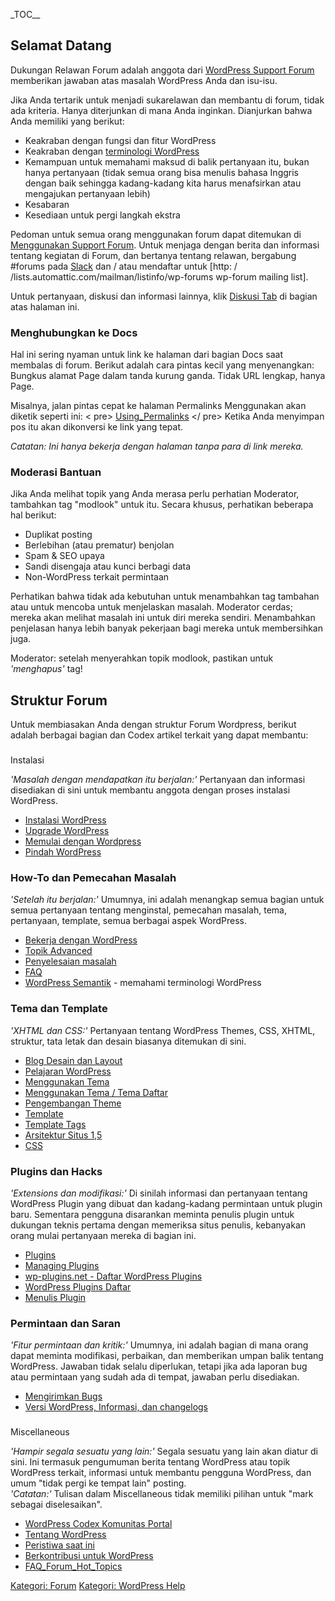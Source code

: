 _TOC__
== Selamat Datang ==

Dukungan Relawan Forum adalah anggota dari [http://wordpress.org/support/ WordPress Support Forum] memberikan jawaban atas masalah WordPress Anda dan isu-isu.

Jika Anda tertarik untuk menjadi sukarelawan dan membantu di forum, tidak ada kriteria. Hanya diterjunkan di mana Anda inginkan. Dianjurkan bahwa Anda memiliki yang berikut:

* Keakraban dengan fungsi dan fitur WordPress
* Keakraban dengan [[WordPress Semantik | terminologi WordPress]]
* Kemampuan untuk memahami maksud di balik pertanyaan itu, bukan hanya pertanyaan (tidak semua orang bisa menulis bahasa Inggris dengan baik sehingga kadang-kadang kita harus menafsirkan atau mengajukan pertanyaan lebih)
* Kesabaran
* Kesediaan untuk pergi langkah ekstra

Pedoman untuk semua orang menggunakan forum dapat ditemukan di [[Menggunakan Support Forum]]. Untuk menjaga dengan berita dan informasi tentang kegiatan di Forum, dan bertanya tentang relawan, bergabung #forums pada [https://make.wordpress.org/chat/ Slack] dan / atau mendaftar untuk [http: / /lists.automattic.com/mailman/listinfo/wp-forums wp-forum mailing list].

Untuk pertanyaan, diskusi dan informasi lainnya, klik [[Bicara: Support_Forum_Volunteers | Diskusi Tab]] di bagian atas halaman ini.

=== Menghubungkan ke Docs ===
Hal ini sering nyaman untuk link ke halaman dari bagian Docs saat membalas di forum. Berikut adalah cara pintas kecil yang menyenangkan: Bungkus alamat Page dalam tanda kurung ganda. Tidak URL lengkap, hanya Page.

Misalnya, jalan pintas cepat ke halaman Permalinks Menggunakan akan diketik seperti ini:
< pre> [[Using_Permalinks]] </ pre>
Ketika Anda menyimpan pos itu akan dikonversi ke link yang tepat.

'' Catatan: Ini hanya bekerja dengan halaman tanpa para di link mereka. ''

=== Moderasi Bantuan ===
Jika Anda melihat topik yang Anda merasa perlu perhatian Moderator, tambahkan tag "modlook" untuk itu. Secara khusus, perhatikan beberapa hal berikut:
* Duplikat posting
* Berlebihan (atau prematur) benjolan
* Spam & SEO upaya
* Sandi disengaja atau kunci berbagi data
* Non-WordPress terkait permintaan

Perhatikan bahwa tidak ada kebutuhan untuk menambahkan tag tambahan atau untuk mencoba untuk menjelaskan masalah. Moderator cerdas; mereka akan melihat masalah ini untuk diri mereka sendiri. Menambahkan penjelasan hanya lebih banyak pekerjaan bagi mereka untuk membersihkan juga.

Moderator: setelah menyerahkan topik modlook, pastikan untuk '' 'menghapus' '' tag!

== Struktur Forum ==

Untuk membiasakan Anda dengan struktur Forum Wordpress, berikut adalah berbagai bagian dan Codex artikel terkait yang dapat membantu:

=== === Instalasi

'' 'Masalah dengan mendapatkan itu berjalan:' '' Pertanyaan dan informasi disediakan di sini untuk membantu anggota dengan proses instalasi WordPress.

* [[Instalasi WordPress]]
* [[Upgrade WordPress]]
* [[Memulai dengan Wordpress]]
* [[Pindah WordPress]]

=== How-To dan Pemecahan Masalah ===

'' 'Setelah itu berjalan:' '' Umumnya, ini adalah menangkap semua bagian untuk semua pertanyaan tentang menginstal, pemecahan masalah, tema, pertanyaan, template, semua berbagai aspek WordPress.

* [[Bekerja dengan WordPress]]
* [[Topik Advanced]]
* [[Penyelesaian masalah]]
* [[FAQ]]
* [[WordPress Semantik]] - memahami terminologi WordPress

=== Tema dan Template ===

'' 'XHTML dan CSS:' '' Pertanyaan tentang WordPress Themes, CSS, XHTML, struktur, tata letak dan desain biasanya ditemukan di sini.

* [[Blog Desain dan Layout]]
* [[Pelajaran WordPress]]
* [[Menggunakan Tema]]
* [[Menggunakan Tema / Tema Daftar]]
* [[Pengembangan Theme]]
* [[Template]]
* [[Template Tags]]
* [[Arsitektur Situs 1,5]]
* [[CSS]]

=== Plugins dan Hacks ===

'' 'Extensions dan modifikasi:' '' Di sinilah informasi dan pertanyaan tentang WordPress Plugin yang dibuat dan kadang-kadang permintaan untuk plugin baru. Sementara pengguna disarankan meminta penulis plugin untuk dukungan teknis pertama dengan memeriksa situs penulis, kebanyakan orang mulai pertanyaan mereka di bagian ini.

* [[Plugins]]
* [[Managing Plugins]]
* [Http://www.wp-plugins.net/ wp-plugins.net - Daftar WordPress Plugins]
* [[Plugins # WordPress_Plugins_List | WordPress Plugins Daftar]]
* [[Menulis Plugin]]

=== Permintaan dan Saran ===

'' 'Fitur permintaan dan kritik:' '' Umumnya, ini adalah bagian di mana orang dapat meminta modifikasi, perbaikan, dan memberikan umpan balik tentang WordPress. Jawaban tidak selalu diperlukan, tetapi jika ada laporan bug atau permintaan yang sudah ada di tempat, jawaban perlu disediakan.

* [[Mengirimkan Bugs]]
* [[About_WordPress # WordPress_Versions | Versi WordPress, Informasi, dan changelogs]]

=== === Miscellaneous

'' 'Hampir segala sesuatu yang lain:' '' Segala sesuatu yang lain akan diatur di sini. Ini termasuk pengumuman berita tentang WordPress atau topik WordPress terkait, informasi untuk membantu pengguna WordPress, dan umum "tidak pergi ke tempat lain" posting. <br />
'' 'Catatan:' '' Tulisan dalam Miscellaneous tidak memiliki pilihan untuk "mark sebagai diselesaikan".

* [[Codex: Community_Portal | WordPress Codex Komunitas Portal]]
* [[Tentang WordPress]]
* [[Peristiwa saat ini]]
* [[Berkontribusi untuk WordPress]]
* [[FAQ_Forum_Hot_Topics]]


[[Kategori: Forum]]
[[Kategori: WordPress Help]]